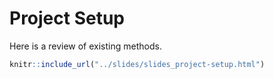 # Project Setup

Here is a review of existing methods.

```r
knitr::include_url("../slides/slides_project-setup.html")
```

